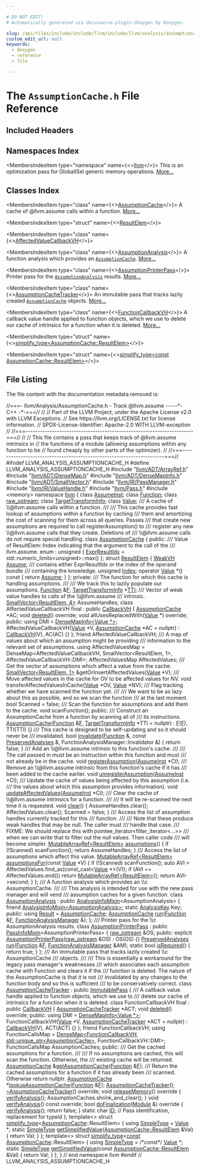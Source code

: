 ```yaml
---

# DO NOT EDIT!
# Automatically generated via docusaurus-plugin-doxygen by Doxygen.

slug: /api/files/include/include/llvm/include/llvm/analysis/assumptioncache-h
custom_edit_url: null
keywords:
  - doxygen
  - reference
  - file

---
```





# The `AssumptionCache.h` File Reference

<DoxygenPage pluginConfig={pluginConfig}>



## Included Headers

<IncludesList>
<IncludesListItem
  filePath="llvm/ADT/ArrayRef.h"
  permalink="/docs/api/files/include/include/llvm/include/llvm/adt/arrayref-h"
  isLocal="true" />
<IncludesListItem
  filePath="llvm/ADT/DenseMap.h"
  permalink="/docs/api/files/include/include/llvm/include/llvm/adt/densemap-h"
  isLocal="true" />
<IncludesListItem
  filePath="llvm/ADT/DenseMapInfo.h"
  permalink="/docs/api/files/include/include/llvm/include/llvm/adt/densemapinfo-h"
  isLocal="true" />
<IncludesListItem
  filePath="llvm/ADT/SmallVector.h"
  permalink="/docs/api/files/include/include/llvm/include/llvm/adt/smallvector-h"
  isLocal="true" />
<IncludesListItem
  filePath="llvm/IR/PassManager.h"
  permalink="/docs/api/files/include/include/llvm/include/llvm/ir/passmanager-h"
  isLocal="true" />
<IncludesListItem
  filePath="llvm/IR/ValueHandle.h"
  permalink="/docs/api/files/include/include/llvm/include/llvm/ir/valuehandle-h"
  isLocal="true" />
<IncludesListItem
  filePath="llvm/Pass.h"
  permalink="/docs/api/files/include/include/llvm/pass-h"
  isLocal="true" />
<IncludesListItem
  filePath="memory"
  permalink=""
  isLocal="false" />
</IncludesList>

## Namespaces Index

<MembersIndex>

<MembersIndexItem
  type="namespace"
  name={<><a href="/docs/api/namespaces/llvm">llvm</a></>}>
This is an optimization pass for GlobalISel generic memory operations. <a href="/docs/api/namespaces/llvm/#details">More...</a>
</MembersIndexItem>

</MembersIndex>

## Classes Index

<MembersIndex>

<MembersIndexItem
  type="class"
  name={<><a href="/docs/api/classes/llvm/assumptioncache">AssumptionCache</a></>}>
A cache of @llvm.assume calls within a function. <a href="/docs/api/classes/llvm/assumptioncache/#details">More...</a>
</MembersIndexItem>

<MembersIndexItem
  type="struct"
  name={<><a href="/docs/api/structs/llvm/assumptioncache/resultelem">ResultElem</a></>}>
</MembersIndexItem>

<MembersIndexItem
  type="class"
  name={<><a href="/docs/api/classes/llvm/assumptioncache/affectedvaluecallbackvh">AffectedValueCallbackVH</a></>}>
</MembersIndexItem>

<MembersIndexItem
  type="class"
  name={<><a href="/docs/api/classes/llvm/assumptionanalysis">AssumptionAnalysis</a></>}>
A function analysis which provides an <code><a href="/docs/api/classes/llvm/assumptioncache">AssumptionCache</a></code>. <a href="/docs/api/classes/llvm/assumptionanalysis/#details">More...</a>
</MembersIndexItem>

<MembersIndexItem
  type="class"
  name={<><a href="/docs/api/classes/llvm/assumptionprinterpass">AssumptionPrinterPass</a></>}>
Printer pass for the <code><a href="/docs/api/classes/llvm/assumptionanalysis">AssumptionAnalysis</a></code> results. <a href="/docs/api/classes/llvm/assumptionprinterpass/#details">More...</a>
</MembersIndexItem>

<MembersIndexItem
  type="class"
  name={<><a href="/docs/api/classes/llvm/assumptioncachetracker">AssumptionCacheTracker</a></>}>
An immutable pass that tracks lazily created <code><a href="/docs/api/classes/llvm/assumptioncache">AssumptionCache</a></code> objects. <a href="/docs/api/classes/llvm/assumptioncachetracker/#details">More...</a>
</MembersIndexItem>

<MembersIndexItem
  type="class"
  name={<><a href="/docs/api/classes/llvm/assumptioncachetracker/functioncallbackvh">FunctionCallbackVH</a></>}>
A callback value handle applied to function objects, which we use to delete our cache of intrinsics for a function when it is deleted. <a href="/docs/api/classes/llvm/assumptioncachetracker/functioncallbackvh/#details">More...</a>
</MembersIndexItem>

<MembersIndexItem
  type="struct"
  name={<><a href="/docs/api/structs/llvm/simplify-type-36d66ed5c94c5ed03b4a997c4f640f9a">simplify_type&lt;AssumptionCache::ResultElem&gt;</a></>}>
</MembersIndexItem>

<MembersIndexItem
  type="struct"
  name={<><a href="/docs/api/structs/llvm/simplify-type-702233feaed539db34b42d79d6e0acb5">simplify_type&lt;const AssumptionCache::ResultElem&gt;</a></>}>
</MembersIndexItem>

</MembersIndex>


## File Listing

The file content with the documentation metadata removed is:

<ProgramListing>

<Link id="l00001" /><CodeLine lineNumber="1"><Highlight kind="comment">//===- llvm/Analysis/AssumptionCache.h - Track @llvm.assume -----&#42;- C++ -&#42;-===//</Highlight><Highlight kind="normal"></Highlight></CodeLine>
<Link id="l00002" /><CodeLine lineNumber="2"><Highlight kind="normal"></Highlight><Highlight kind="comment">//</Highlight><Highlight kind="normal"></Highlight></CodeLine>
<Link id="l00003" /><CodeLine lineNumber="3"><Highlight kind="normal"></Highlight><Highlight kind="comment">// Part of the LLVM Project, under the Apache License v2.0 with LLVM Exceptions.</Highlight><Highlight kind="normal"></Highlight></CodeLine>
<Link id="l00004" /><CodeLine lineNumber="4"><Highlight kind="normal"></Highlight><Highlight kind="comment">// See https://llvm.org/LICENSE.txt for license information.</Highlight><Highlight kind="normal"></Highlight></CodeLine>
<Link id="l00005" /><CodeLine lineNumber="5"><Highlight kind="normal"></Highlight><Highlight kind="comment">// SPDX-License-Identifier: Apache-2.0 WITH LLVM-exception</Highlight><Highlight kind="normal"></Highlight></CodeLine>
<Link id="l00006" /><CodeLine lineNumber="6"><Highlight kind="normal"></Highlight><Highlight kind="comment">//</Highlight><Highlight kind="normal"></Highlight></CodeLine>
<Link id="l00007" /><CodeLine lineNumber="7"><Highlight kind="normal"></Highlight><Highlight kind="comment">//===----------------------------------------------------------------------===//</Highlight><Highlight kind="normal"></Highlight></CodeLine>
<Link id="l00008" /><CodeLine lineNumber="8"><Highlight kind="normal"></Highlight><Highlight kind="comment">//</Highlight><Highlight kind="normal"></Highlight></CodeLine>
<Link id="l00009" /><CodeLine lineNumber="9"><Highlight kind="normal"></Highlight><Highlight kind="comment">// This file contains a pass that keeps track of @llvm.assume intrinsics in</Highlight><Highlight kind="normal"></Highlight></CodeLine>
<Link id="l00010" /><CodeLine lineNumber="10"><Highlight kind="normal"></Highlight><Highlight kind="comment">// the functions of a module (allowing assumptions within any function to be</Highlight><Highlight kind="normal"></Highlight></CodeLine>
<Link id="l00011" /><CodeLine lineNumber="11"><Highlight kind="normal"></Highlight><Highlight kind="comment">// found cheaply by other parts of the optimizer).</Highlight><Highlight kind="normal"></Highlight></CodeLine>
<Link id="l00012" /><CodeLine lineNumber="12"><Highlight kind="normal"></Highlight><Highlight kind="comment">//</Highlight><Highlight kind="normal"></Highlight></CodeLine>
<Link id="l00013" /><CodeLine lineNumber="13"><Highlight kind="normal"></Highlight><Highlight kind="comment">//===----------------------------------------------------------------------===//</Highlight><Highlight kind="normal"></Highlight></CodeLine>
<Link id="l00014" /><CodeLine lineNumber="14"><Highlight kind="normal"></Highlight></CodeLine>
<Link id="l00015" /><CodeLine lineNumber="15"><Highlight kind="normal"></Highlight><Highlight kind="preprocessor">#ifndef LLVM&#95;ANALYSIS&#95;ASSUMPTIONCACHE&#95;H</Highlight><Highlight kind="normal"></Highlight></CodeLine>
<Link id="l00016" /><CodeLine lineNumber="16"><Highlight kind="normal"></Highlight><Highlight kind="preprocessor">#define LLVM&#95;ANALYSIS&#95;ASSUMPTIONCACHE&#95;H</Highlight><Highlight kind="normal"></Highlight></CodeLine>
<Link id="l00017" /><CodeLine lineNumber="17"><Highlight kind="normal"></Highlight></CodeLine>
<Link id="l00018" /><CodeLine lineNumber="18"><Highlight kind="normal"></Highlight><Highlight kind="preprocessor">#include &quot;<a href="/docs/api/files/include/include/llvm/include/llvm/adt/arrayref-h">llvm/ADT/ArrayRef.h</a>&quot;</Highlight><Highlight kind="normal"></Highlight></CodeLine>
<Link id="l00019" /><CodeLine lineNumber="19"><Highlight kind="normal"></Highlight><Highlight kind="preprocessor">#include &quot;<a href="/docs/api/files/include/include/llvm/include/llvm/adt/densemap-h">llvm/ADT/DenseMap.h</a>&quot;</Highlight><Highlight kind="normal"></Highlight></CodeLine>
<Link id="l00020" /><CodeLine lineNumber="20"><Highlight kind="normal"></Highlight><Highlight kind="preprocessor">#include &quot;<a href="/docs/api/files/include/include/llvm/include/llvm/adt/densemapinfo-h">llvm/ADT/DenseMapInfo.h</a>&quot;</Highlight><Highlight kind="normal"></Highlight></CodeLine>
<Link id="l00021" /><CodeLine lineNumber="21"><Highlight kind="normal"></Highlight><Highlight kind="preprocessor">#include &quot;<a href="/docs/api/files/include/include/llvm/include/llvm/adt/smallvector-h">llvm/ADT/SmallVector.h</a>&quot;</Highlight><Highlight kind="normal"></Highlight></CodeLine>
<Link id="l00022" /><CodeLine lineNumber="22"><Highlight kind="normal"></Highlight><Highlight kind="preprocessor">#include &quot;<a href="/docs/api/files/include/include/llvm/include/llvm/ir/passmanager-h">llvm/IR/PassManager.h</a>&quot;</Highlight><Highlight kind="normal"></Highlight></CodeLine>
<Link id="l00023" /><CodeLine lineNumber="23"><Highlight kind="normal"></Highlight><Highlight kind="preprocessor">#include &quot;<a href="/docs/api/files/include/include/llvm/include/llvm/ir/valuehandle-h">llvm/IR/ValueHandle.h</a>&quot;</Highlight><Highlight kind="normal"></Highlight></CodeLine>
<Link id="l00024" /><CodeLine lineNumber="24"><Highlight kind="normal"></Highlight><Highlight kind="preprocessor">#include &quot;<a href="/docs/api/files/include/include/llvm/pass-h">llvm/Pass.h</a>&quot;</Highlight><Highlight kind="normal"></Highlight></CodeLine>
<Link id="l00025" /><CodeLine lineNumber="25"><Highlight kind="normal"></Highlight><Highlight kind="preprocessor">#include &lt;memory&gt;</Highlight><Highlight kind="normal"></Highlight></CodeLine>
<Link id="l00026" /><CodeLine lineNumber="26"><Highlight kind="normal"></Highlight></CodeLine>
<Link id="l00027" /><CodeLine lineNumber="27"><Highlight kind="normal"></Highlight><Highlight kind="keyword">namespace </Highlight><Highlight kind="normal"><a href="/docs/api/namespaces/llvm">llvm</a> &#123;</Highlight></CodeLine>
<Link id="l00028" /><CodeLine lineNumber="28"><Highlight kind="normal"></Highlight></CodeLine>
<Link id="l00029" /><CodeLine lineNumber="29"><Highlight kind="normal"></Highlight><Highlight kind="keyword">class </Highlight><Highlight kind="normal"><a href="/docs/api/classes/llvm/assumeinst">AssumeInst</a>;</Highlight></CodeLine>
<Link id="l00030" /><CodeLine lineNumber="30"><Highlight kind="normal"></Highlight><Highlight kind="keyword">class </Highlight><Highlight kind="normal"><a href="/docs/api/classes/llvm/function">Function</a>;</Highlight></CodeLine>
<Link id="l00031" /><CodeLine lineNumber="31"><Highlight kind="normal"></Highlight><Highlight kind="keyword">class </Highlight><Highlight kind="normal"><a href="/docs/api/classes/llvm/raw-ostream">raw&#95;ostream</a>;</Highlight></CodeLine>
<Link id="l00032" /><CodeLine lineNumber="32"><Highlight kind="normal"></Highlight><Highlight kind="keyword">class </Highlight><Highlight kind="normal"><a href="/docs/api/classes/llvm/targettransforminfo">TargetTransformInfo</a>;</Highlight></CodeLine>
<Link id="l00033" /><CodeLine lineNumber="33"><Highlight kind="normal"></Highlight><Highlight kind="keyword">class </Highlight><Highlight kind="normal"><a href="/docs/api/classes/llvm/value">Value</a>;</Highlight></CodeLine>
<Link id="l00034" /><CodeLine lineNumber="34"><Highlight kind="normal"></Highlight><Highlight kind="comment"></Highlight></CodeLine>
<Link id="l00035" /><CodeLine lineNumber="35"><Highlight kind="comment">/// A cache of \\@llvm.assume calls within a function.</Highlight></CodeLine>
<Link id="l00036" /><CodeLine lineNumber="36"><Highlight kind="comment">///</Highlight></CodeLine>
<Link id="l00037" /><CodeLine lineNumber="37"><Highlight kind="comment">/// This cache provides fast lookup of assumptions within a function by caching</Highlight></CodeLine>
<Link id="l00038" /><CodeLine lineNumber="38"><Highlight kind="comment">/// them and amortizing the cost of scanning for them across all queries. Passes</Highlight></CodeLine>
<Link id="l00039" /><CodeLine lineNumber="39"><Highlight kind="comment">/// that create new assumptions are required to call registerAssumption() to</Highlight></CodeLine>
<Link id="l00040" /><CodeLine lineNumber="40"><Highlight kind="comment">/// register any new \\@llvm.assume calls that they create. Deletions of</Highlight></CodeLine>
<Link id="l00041" /><CodeLine lineNumber="41"><Highlight kind="comment">/// \\@llvm.assume calls do not require special handling.</Highlight><Highlight kind="normal"></Highlight></CodeLine>
<Link id="l00042" /><CodeLine lineNumber="42" lineLink="/docs/api/classes/llvm/assumptioncache"><Highlight kind="normal"></Highlight><Highlight kind="keyword">class </Highlight><Highlight kind="normal"><a href="/docs/api/classes/llvm/assumptioncache/#ab6a2d92539d4596ba55f6d953ec7c188">AssumptionCache</a> &#123;</Highlight></CodeLine>
<Link id="l00043" /><CodeLine lineNumber="43"><Highlight kind="normal"></Highlight><Highlight kind="keyword">public</Highlight><Highlight kind="normal">:</Highlight><Highlight kind="comment"></Highlight></CodeLine>
<Link id="l00044" /><CodeLine lineNumber="44"><Highlight kind="comment">  /// Value of ResultElem::Index indicating that the argument to the call of the</Highlight></CodeLine>
<Link id="l00045" /><CodeLine lineNumber="45"><Highlight kind="comment">  /// llvm.assume.</Highlight><Highlight kind="normal"></Highlight></CodeLine>
<Link id="l00046" /><CodeLine lineNumber="46" lineLink="/docs/api/classes/llvm/assumptioncache/#a05a03a071a8a55948ba0db3b5bf594baabe329e327a2448aff6bd087678df1c26"><Highlight kind="normal">  enum : </Highlight><Highlight kind="keywordtype">unsigned</Highlight><Highlight kind="normal"> &#123; <a href="/docs/api/classes/llvm/assumptioncache/#a05a03a071a8a55948ba0db3b5bf594baabe329e327a2448aff6bd087678df1c26">ExprResultIdx</a> = std::numeric&#95;limits&lt;unsigned&gt;::max() &#125;;</Highlight></CodeLine>
<Link id="l00047" /><CodeLine lineNumber="47"><Highlight kind="normal"></Highlight></CodeLine>
<Link id="l00048" /><CodeLine lineNumber="48" lineLink="/docs/api/structs/llvm/assumptioncache/resultelem"><Highlight kind="normal">  </Highlight><Highlight kind="keyword">struct </Highlight><Highlight kind="normal"><a href="/docs/api/structs/llvm/assumptioncache/resultelem">ResultElem</a> &#123;</Highlight></CodeLine>
<Link id="l00049" /><CodeLine lineNumber="49" lineLink="/docs/api/structs/llvm/assumptioncache/resultelem/#a14c11eb4c6cb72fc9922b742c71fe3b3"><Highlight kind="normal">    <a href="/docs/api/classes/llvm/weakvh">WeakVH</a> <a href="/docs/api/structs/llvm/assumptioncache/resultelem/#a14c11eb4c6cb72fc9922b742c71fe3b3">Assume</a>;</Highlight></CodeLine>
<Link id="l00050" /><CodeLine lineNumber="50"><Highlight kind="normal"></Highlight><Highlight kind="comment"></Highlight></CodeLine>
<Link id="l00051" /><CodeLine lineNumber="51"><Highlight kind="comment">    /// contains either ExprResultIdx or the index of the operand bundle</Highlight></CodeLine>
<Link id="l00052" /><CodeLine lineNumber="52"><Highlight kind="comment">    /// containing the knowledge.</Highlight><Highlight kind="normal"></Highlight></CodeLine>
<Link id="l00053" /><CodeLine lineNumber="53" lineLink="/docs/api/structs/llvm/assumptioncache/resultelem/#a0085dfe0ee247e594c95dbb6f768f235"><Highlight kind="normal">    </Highlight><Highlight kind="keywordtype">unsigned</Highlight><Highlight kind="normal"> <a href="/docs/api/structs/llvm/assumptioncache/resultelem/#a0085dfe0ee247e594c95dbb6f768f235">Index</a>;</Highlight></CodeLine>
<Link id="l00054" /><CodeLine lineNumber="54" lineLink="/docs/api/structs/llvm/assumptioncache/resultelem/#ac2dcf3a0d7f23cb97c77150dd58f0cea"><Highlight kind="normal">    </Highlight><Highlight kind="keyword">operator</Highlight><Highlight kind="normal"> <a href="/docs/api/classes/llvm/value">Value</a> &#42;() </Highlight><Highlight kind="keyword">const</Highlight><Highlight kind="normal"> &#123; </Highlight><Highlight kind="keywordflow">return</Highlight><Highlight kind="normal"> <a href="/docs/api/structs/llvm/assumptioncache/resultelem/#a14c11eb4c6cb72fc9922b742c71fe3b3">Assume</a>; &#125;</Highlight></CodeLine>
<Link id="l00055" /><CodeLine lineNumber="55"><Highlight kind="normal">  &#125;;</Highlight></CodeLine>
<Link id="l00056" /><CodeLine lineNumber="56"><Highlight kind="normal"></Highlight></CodeLine>
<Link id="l00057" /><CodeLine lineNumber="57"><Highlight kind="normal"></Highlight><Highlight kind="keyword">private</Highlight><Highlight kind="normal">:</Highlight><Highlight kind="comment"></Highlight></CodeLine>
<Link id="l00058" /><CodeLine lineNumber="58"><Highlight kind="comment">  /// The function for which this cache is handling assumptions.</Highlight></CodeLine>
<Link id="l00059" /><CodeLine lineNumber="59"><Highlight kind="comment">  ///</Highlight></CodeLine>
<Link id="l00060" /><CodeLine lineNumber="60"><Highlight kind="comment">  /// We track this to lazily populate our assumptions.</Highlight><Highlight kind="normal"></Highlight></CodeLine>
<Link id="l00061" /><CodeLine lineNumber="61"><Highlight kind="normal">  <a href="/docs/api/classes/llvm/function">Function</a> &amp;<a href="/docs/api/files/lib/lib/support/md5-cpp/#a96d73bbd7af15cb1fc38c3f4a3bd82e9">F</a>;</Highlight></CodeLine>
<Link id="l00062" /><CodeLine lineNumber="62"><Highlight kind="normal"></Highlight></CodeLine>
<Link id="l00063" /><CodeLine lineNumber="63"><Highlight kind="normal">  <a href="/docs/api/classes/llvm/targettransforminfo">TargetTransformInfo</a> &#42;<a href="/docs/api/namespaces/llvm/#aa0d69e81725c10fa5407f0bf34462068">TTI</a>;</Highlight></CodeLine>
<Link id="l00064" /><CodeLine lineNumber="64"><Highlight kind="normal"></Highlight><Highlight kind="comment"></Highlight></CodeLine>
<Link id="l00065" /><CodeLine lineNumber="65"><Highlight kind="comment">  /// Vector of weak value handles to calls of the \\@llvm.assume</Highlight></CodeLine>
<Link id="l00066" /><CodeLine lineNumber="66"><Highlight kind="comment">  /// intrinsic.</Highlight><Highlight kind="normal"></Highlight></CodeLine>
<Link id="l00067" /><CodeLine lineNumber="67"><Highlight kind="normal">  <a href="/docs/api/classes/llvm/smallvector">SmallVector&lt;ResultElem, 4&gt;</a> AssumeHandles;</Highlight></CodeLine>
<Link id="l00068" /><CodeLine lineNumber="68"><Highlight kind="normal"></Highlight></CodeLine>
<Link id="l00069" /><CodeLine lineNumber="69"><Highlight kind="normal">  </Highlight><Highlight kind="keyword">class </Highlight><Highlight kind="normal">AffectedValueCallbackVH final : </Highlight><Highlight kind="keyword">public</Highlight><Highlight kind="normal"> <a href="/docs/api/classes/llvm/callbackvh">CallbackVH</a> &#123;</Highlight></CodeLine>
<Link id="l00070" /><CodeLine lineNumber="70"><Highlight kind="normal">    <a href="/docs/api/classes/llvm/assumptioncache">AssumptionCache</a> &#42;AC;</Highlight></CodeLine>
<Link id="l00071" /><CodeLine lineNumber="71"><Highlight kind="normal"></Highlight></CodeLine>
<Link id="l00072" /><CodeLine lineNumber="72"><Highlight kind="normal">    </Highlight><Highlight kind="keywordtype">void</Highlight><Highlight kind="normal"> <a href="/docs/api/classes/llvm/callbackvh/#a93891950be05a0bae5743979913e13f3">deleted</a>() </Highlight><Highlight kind="keyword">override</Highlight><Highlight kind="normal">;</Highlight></CodeLine>
<Link id="l00073" /><CodeLine lineNumber="73"><Highlight kind="normal">    </Highlight><Highlight kind="keywordtype">void</Highlight><Highlight kind="normal"> allUsesReplacedWith(<a href="/docs/api/classes/llvm/value">Value</a> &#42;) </Highlight><Highlight kind="keyword">override</Highlight><Highlight kind="normal">;</Highlight></CodeLine>
<Link id="l00074" /><CodeLine lineNumber="74"><Highlight kind="normal"></Highlight></CodeLine>
<Link id="l00075" /><CodeLine lineNumber="75"><Highlight kind="normal">  </Highlight><Highlight kind="keyword">public</Highlight><Highlight kind="normal">:</Highlight></CodeLine>
<Link id="l00076" /><CodeLine lineNumber="76"><Highlight kind="normal">    </Highlight><Highlight kind="keyword">using </Highlight><Highlight kind="normal">DMI = <a href="/docs/api/structs/llvm/densemapinfo">DenseMapInfo&lt;Value &#42;&gt;</a>;</Highlight></CodeLine>
<Link id="l00077" /><CodeLine lineNumber="77"><Highlight kind="normal"></Highlight></CodeLine>
<Link id="l00078" /><CodeLine lineNumber="78"><Highlight kind="normal">    AffectedValueCallbackVH(<a href="/docs/api/classes/llvm/value">Value</a> &#42;V, <a href="/docs/api/classes/llvm/assumptioncache">AssumptionCache</a> &#42;AC = </Highlight><Highlight kind="keyword">nullptr</Highlight><Highlight kind="normal">)</Highlight></CodeLine>
<Link id="l00079" /><CodeLine lineNumber="79"><Highlight kind="normal">        : <a href="/docs/api/classes/llvm/callbackvh">CallbackVH</a>(V), AC(AC) &#123;&#125;</Highlight></CodeLine>
<Link id="l00080" /><CodeLine lineNumber="80"><Highlight kind="normal">  &#125;;</Highlight></CodeLine>
<Link id="l00081" /><CodeLine lineNumber="81"><Highlight kind="normal"></Highlight></CodeLine>
<Link id="l00082" /><CodeLine lineNumber="82"><Highlight kind="normal">  </Highlight><Highlight kind="keyword">friend</Highlight><Highlight kind="normal"> AffectedValueCallbackVH;</Highlight></CodeLine>
<Link id="l00083" /><CodeLine lineNumber="83"><Highlight kind="normal"></Highlight><Highlight kind="comment"></Highlight></CodeLine>
<Link id="l00084" /><CodeLine lineNumber="84"><Highlight kind="comment">  /// A map of values about which an assumption might be providing</Highlight></CodeLine>
<Link id="l00085" /><CodeLine lineNumber="85"><Highlight kind="comment">  /// information to the relevant set of assumptions.</Highlight><Highlight kind="normal"></Highlight></CodeLine>
<Link id="l00086" /><CodeLine lineNumber="86"><Highlight kind="normal">  </Highlight><Highlight kind="keyword">using </Highlight><Highlight kind="normal">AffectedValuesMap =</Highlight></CodeLine>
<Link id="l00087" /><CodeLine lineNumber="87"><Highlight kind="normal">      DenseMap&lt;AffectedValueCallbackVH, SmallVector&lt;ResultElem, 1&gt;,</Highlight></CodeLine>
<Link id="l00088" /><CodeLine lineNumber="88"><Highlight kind="normal">               AffectedValueCallbackVH::DMI&gt;;</Highlight></CodeLine>
<Link id="l00089" /><CodeLine lineNumber="89"><Highlight kind="normal">  AffectedValuesMap AffectedValues;</Highlight></CodeLine>
<Link id="l00090" /><CodeLine lineNumber="90"><Highlight kind="normal"></Highlight><Highlight kind="comment"></Highlight></CodeLine>
<Link id="l00091" /><CodeLine lineNumber="91"><Highlight kind="comment">  /// Get the vector of assumptions which affect a value from the cache.</Highlight><Highlight kind="normal"></Highlight></CodeLine>
<Link id="l00092" /><CodeLine lineNumber="92"><Highlight kind="normal">  <a href="/docs/api/namespaces/llvm/#a8fc529c79977cdd01e187986f960a07f">SmallVector&lt;ResultElem, 1&gt;</a> &amp;getOrInsertAffectedValues(<a href="/docs/api/namespaces/llvm/#a066e2a31a13d6520e52ae1944f194662">Value</a> &#42;V);</Highlight></CodeLine>
<Link id="l00093" /><CodeLine lineNumber="93"><Highlight kind="normal"></Highlight><Highlight kind="comment"></Highlight></CodeLine>
<Link id="l00094" /><CodeLine lineNumber="94"><Highlight kind="comment">  /// Move affected values in the cache for OV to be affected values for NV.</Highlight><Highlight kind="normal"></Highlight></CodeLine>
<Link id="l00095" /><CodeLine lineNumber="95"><Highlight kind="normal">  </Highlight><Highlight kind="keywordtype">void</Highlight><Highlight kind="normal"> transferAffectedValuesInCache(<a href="/docs/api/namespaces/llvm/#a066e2a31a13d6520e52ae1944f194662">Value</a> &#42;OV, <a href="/docs/api/namespaces/llvm/#a066e2a31a13d6520e52ae1944f194662">Value</a> &#42;NV);</Highlight></CodeLine>
<Link id="l00096" /><CodeLine lineNumber="96"><Highlight kind="normal"></Highlight><Highlight kind="comment"></Highlight></CodeLine>
<Link id="l00097" /><CodeLine lineNumber="97"><Highlight kind="comment">  /// Flag tracking whether we have scanned the function yet.</Highlight></CodeLine>
<Link id="l00098" /><CodeLine lineNumber="98"><Highlight kind="comment">  ///</Highlight></CodeLine>
<Link id="l00099" /><CodeLine lineNumber="99"><Highlight kind="comment">  /// We want to be as lazy about this as possible, and so we scan the function</Highlight></CodeLine>
<Link id="l00100" /><CodeLine lineNumber="100"><Highlight kind="comment">  /// at the last moment.</Highlight><Highlight kind="normal"></Highlight></CodeLine>
<Link id="l00101" /><CodeLine lineNumber="101"><Highlight kind="normal">  </Highlight><Highlight kind="keywordtype">bool</Highlight><Highlight kind="normal"> Scanned = </Highlight><Highlight kind="keyword">false</Highlight><Highlight kind="normal">;</Highlight></CodeLine>
<Link id="l00102" /><CodeLine lineNumber="102"><Highlight kind="normal"></Highlight><Highlight kind="comment"></Highlight></CodeLine>
<Link id="l00103" /><CodeLine lineNumber="103"><Highlight kind="comment">  /// Scan the function for assumptions and add them to the cache.</Highlight><Highlight kind="normal"></Highlight></CodeLine>
<Link id="l00104" /><CodeLine lineNumber="104"><Highlight kind="normal">  </Highlight><Highlight kind="keywordtype">void</Highlight><Highlight kind="normal"> scanFunction();</Highlight></CodeLine>
<Link id="l00105" /><CodeLine lineNumber="105"><Highlight kind="normal"></Highlight></CodeLine>
<Link id="l00106" /><CodeLine lineNumber="106"><Highlight kind="normal"></Highlight><Highlight kind="keyword">public</Highlight><Highlight kind="normal">:</Highlight><Highlight kind="comment"></Highlight></CodeLine>
<Link id="l00107" /><CodeLine lineNumber="107"><Highlight kind="comment">  /// Construct an AssumptionCache from a function by scanning all of</Highlight></CodeLine>
<Link id="l00108" /><CodeLine lineNumber="108"><Highlight kind="comment">  /// its instructions.</Highlight><Highlight kind="normal"></Highlight></CodeLine>
<Link id="l00109" /><CodeLine lineNumber="109" lineLink="/docs/api/classes/llvm/assumptioncache/#ab6a2d92539d4596ba55f6d953ec7c188"><Highlight kind="normal">  <a href="/docs/api/classes/llvm/assumptioncache/#ab6a2d92539d4596ba55f6d953ec7c188">AssumptionCache</a>(<a href="/docs/api/classes/llvm/function">Function</a> &amp;<a href="/docs/api/files/lib/lib/support/md5-cpp/#a96d73bbd7af15cb1fc38c3f4a3bd82e9">F</a>, <a href="/docs/api/classes/llvm/targettransforminfo">TargetTransformInfo</a> &#42;TTI = </Highlight><Highlight kind="keyword">nullptr</Highlight><Highlight kind="normal">)</Highlight></CodeLine>
<Link id="l00110" /><CodeLine lineNumber="110"><Highlight kind="normal">      : <a href="/docs/api/files/lib/lib/support/md5-cpp/#a96d73bbd7af15cb1fc38c3f4a3bd82e9">F</a>(<a href="/docs/api/files/lib/lib/support/md5-cpp/#a96d73bbd7af15cb1fc38c3f4a3bd82e9">F</a>), TTI(TTI) &#123;&#125;</Highlight></CodeLine>
<Link id="l00111" /><CodeLine lineNumber="111"><Highlight kind="normal"></Highlight><Highlight kind="comment"></Highlight></CodeLine>
<Link id="l00112" /><CodeLine lineNumber="112"><Highlight kind="comment">  /// This cache is designed to be self-updating and so it should never be</Highlight></CodeLine>
<Link id="l00113" /><CodeLine lineNumber="113"><Highlight kind="comment">  /// invalidated.</Highlight><Highlight kind="normal"></Highlight></CodeLine>
<Link id="l00114" /><CodeLine lineNumber="114" lineLink="/docs/api/classes/llvm/assumptioncache/#a4867ed1b6dfd356558bd881567602049"><Highlight kind="normal">  </Highlight><Highlight kind="keywordtype">bool</Highlight><Highlight kind="normal"> <a href="/docs/api/classes/llvm/assumptioncache/#a4867ed1b6dfd356558bd881567602049">invalidate</a>(<a href="/docs/api/classes/llvm/function">Function</a> &amp;, </Highlight><Highlight kind="keyword">const</Highlight><Highlight kind="normal"> <a href="/docs/api/classes/llvm/preservedanalyses">PreservedAnalyses</a> &amp;,</Highlight></CodeLine>
<Link id="l00115" /><CodeLine lineNumber="115"><Highlight kind="normal">                  FunctionAnalysisManager::Invalidator &amp;) &#123;</Highlight></CodeLine>
<Link id="l00116" /><CodeLine lineNumber="116"><Highlight kind="normal">    </Highlight><Highlight kind="keywordflow">return</Highlight><Highlight kind="normal"> </Highlight><Highlight kind="keyword">false</Highlight><Highlight kind="normal">;</Highlight></CodeLine>
<Link id="l00117" /><CodeLine lineNumber="117"><Highlight kind="normal">  &#125;</Highlight></CodeLine>
<Link id="l00118" /><CodeLine lineNumber="118"><Highlight kind="normal"></Highlight><Highlight kind="comment"></Highlight></CodeLine>
<Link id="l00119" /><CodeLine lineNumber="119"><Highlight kind="comment">  /// Add an \\@llvm.assume intrinsic to this function&#39;s cache.</Highlight></CodeLine>
<Link id="l00120" /><CodeLine lineNumber="120"><Highlight kind="comment">  ///</Highlight></CodeLine>
<Link id="l00121" /><CodeLine lineNumber="121"><Highlight kind="comment">  /// The call passed in must be an instruction within this function and must</Highlight></CodeLine>
<Link id="l00122" /><CodeLine lineNumber="122"><Highlight kind="comment">  /// not already be in the cache.</Highlight><Highlight kind="normal"></Highlight></CodeLine>
<Link id="l00123" /><CodeLine lineNumber="123"><Highlight kind="normal">  </Highlight><Highlight kind="keywordtype">void</Highlight><Highlight kind="normal"> <a href="/docs/api/classes/llvm/assumptioncache/#a23187618f079555e127ba0e7b4581530">registerAssumption</a>(<a href="/docs/api/classes/llvm/assumeinst">AssumeInst</a> &#42;CI);</Highlight></CodeLine>
<Link id="l00124" /><CodeLine lineNumber="124"><Highlight kind="normal"></Highlight><Highlight kind="comment"></Highlight></CodeLine>
<Link id="l00125" /><CodeLine lineNumber="125"><Highlight kind="comment">  /// Remove an \\@llvm.assume intrinsic from this function&#39;s cache if it has</Highlight></CodeLine>
<Link id="l00126" /><CodeLine lineNumber="126"><Highlight kind="comment">  /// been added to the cache earlier.</Highlight><Highlight kind="normal"></Highlight></CodeLine>
<Link id="l00127" /><CodeLine lineNumber="127"><Highlight kind="normal">  </Highlight><Highlight kind="keywordtype">void</Highlight><Highlight kind="normal"> <a href="/docs/api/classes/llvm/assumptioncache/#a8137607e298da393c72cfcffb2edc352">unregisterAssumption</a>(<a href="/docs/api/classes/llvm/assumeinst">AssumeInst</a> &#42;CI);</Highlight></CodeLine>
<Link id="l00128" /><CodeLine lineNumber="128"><Highlight kind="normal"></Highlight><Highlight kind="comment"></Highlight></CodeLine>
<Link id="l00129" /><CodeLine lineNumber="129"><Highlight kind="comment">  /// Update the cache of values being affected by this assumption (i.e.</Highlight></CodeLine>
<Link id="l00130" /><CodeLine lineNumber="130"><Highlight kind="comment">  /// the values about which this assumption provides information).</Highlight><Highlight kind="normal"></Highlight></CodeLine>
<Link id="l00131" /><CodeLine lineNumber="131"><Highlight kind="normal">  </Highlight><Highlight kind="keywordtype">void</Highlight><Highlight kind="normal"> <a href="/docs/api/classes/llvm/assumptioncache/#a5fa8956db34e5076680cfd8398d090dc">updateAffectedValues</a>(<a href="/docs/api/classes/llvm/assumeinst">AssumeInst</a> &#42;CI);</Highlight></CodeLine>
<Link id="l00132" /><CodeLine lineNumber="132"><Highlight kind="normal"></Highlight><Highlight kind="comment"></Highlight></CodeLine>
<Link id="l00133" /><CodeLine lineNumber="133"><Highlight kind="comment">  /// Clear the cache of \\@llvm.assume intrinsics for a function.</Highlight></CodeLine>
<Link id="l00134" /><CodeLine lineNumber="134"><Highlight kind="comment">  ///</Highlight></CodeLine>
<Link id="l00135" /><CodeLine lineNumber="135"><Highlight kind="comment">  /// It will be re-scanned the next time it is requested.</Highlight><Highlight kind="normal"></Highlight></CodeLine>
<Link id="l00136" /><CodeLine lineNumber="136" lineLink="/docs/api/classes/llvm/assumptioncache/#a2f5aab0e9687dd8250c8fa49d4de1b1b"><Highlight kind="normal">  </Highlight><Highlight kind="keywordtype">void</Highlight><Highlight kind="normal"> <a href="/docs/api/classes/llvm/assumptioncache/#a2f5aab0e9687dd8250c8fa49d4de1b1b">clear</a>() &#123;</Highlight></CodeLine>
<Link id="l00137" /><CodeLine lineNumber="137"><Highlight kind="normal">    AssumeHandles.clear();</Highlight></CodeLine>
<Link id="l00138" /><CodeLine lineNumber="138"><Highlight kind="normal">    AffectedValues.clear();</Highlight></CodeLine>
<Link id="l00139" /><CodeLine lineNumber="139"><Highlight kind="normal">    Scanned = </Highlight><Highlight kind="keyword">false</Highlight><Highlight kind="normal">;</Highlight></CodeLine>
<Link id="l00140" /><CodeLine lineNumber="140"><Highlight kind="normal">  &#125;</Highlight></CodeLine>
<Link id="l00141" /><CodeLine lineNumber="141"><Highlight kind="normal"></Highlight><Highlight kind="comment"></Highlight></CodeLine>
<Link id="l00142" /><CodeLine lineNumber="142"><Highlight kind="comment">  /// Access the list of assumption handles currently tracked for this</Highlight></CodeLine>
<Link id="l00143" /><CodeLine lineNumber="143"><Highlight kind="comment">  /// function.</Highlight></CodeLine>
<Link id="l00144" /><CodeLine lineNumber="144"><Highlight kind="comment">  ///</Highlight></CodeLine>
<Link id="l00145" /><CodeLine lineNumber="145"><Highlight kind="comment">  /// Note that these produce weak handles that may be null. The caller must</Highlight></CodeLine>
<Link id="l00146" /><CodeLine lineNumber="146"><Highlight kind="comment">  /// handle that case.</Highlight></CodeLine>
<Link id="l00147" /><CodeLine lineNumber="147"><Highlight kind="comment">  /// FIXME: We should replace this with pointee&#95;iterator&lt;filter&#95;iterator&lt;...&gt;&gt;</Highlight></CodeLine>
<Link id="l00148" /><CodeLine lineNumber="148"><Highlight kind="comment">  /// when we can write that to filter out the null values. Then caller code</Highlight></CodeLine>
<Link id="l00149" /><CodeLine lineNumber="149"><Highlight kind="comment">  /// will become simpler.</Highlight><Highlight kind="normal"></Highlight></CodeLine>
<Link id="l00150" /><CodeLine lineNumber="150" lineLink="/docs/api/classes/llvm/assumptioncache/#a6bc4a01d7ae02545172aaee110d4a01c"><Highlight kind="normal">  <a href="/docs/api/classes/llvm/mutablearrayref">MutableArrayRef&lt;ResultElem&gt;</a> <a href="/docs/api/classes/llvm/assumptioncache/#a6bc4a01d7ae02545172aaee110d4a01c">assumptions</a>() &#123;</Highlight></CodeLine>
<Link id="l00151" /><CodeLine lineNumber="151"><Highlight kind="normal">    </Highlight><Highlight kind="keywordflow">if</Highlight><Highlight kind="normal"> (!Scanned)</Highlight></CodeLine>
<Link id="l00152" /><CodeLine lineNumber="152"><Highlight kind="normal">      scanFunction();</Highlight></CodeLine>
<Link id="l00153" /><CodeLine lineNumber="153"><Highlight kind="normal">    </Highlight><Highlight kind="keywordflow">return</Highlight><Highlight kind="normal"> AssumeHandles;</Highlight></CodeLine>
<Link id="l00154" /><CodeLine lineNumber="154"><Highlight kind="normal">  &#125;</Highlight></CodeLine>
<Link id="l00155" /><CodeLine lineNumber="155"><Highlight kind="normal"></Highlight><Highlight kind="comment"></Highlight></CodeLine>
<Link id="l00156" /><CodeLine lineNumber="156"><Highlight kind="comment">  /// Access the list of assumptions which affect this value.</Highlight><Highlight kind="normal"></Highlight></CodeLine>
<Link id="l00157" /><CodeLine lineNumber="157" lineLink="/docs/api/classes/llvm/assumptioncache/#ab711f68db26cb29c8332ac93c0bebed1"><Highlight kind="normal">  <a href="/docs/api/classes/llvm/mutablearrayref">MutableArrayRef&lt;ResultElem&gt;</a> <a href="/docs/api/classes/llvm/assumptioncache/#ab711f68db26cb29c8332ac93c0bebed1">assumptionsFor</a>(</Highlight><Highlight kind="keyword">const</Highlight><Highlight kind="normal"> <a href="/docs/api/classes/llvm/value">Value</a> &#42;V) &#123;</Highlight></CodeLine>
<Link id="l00158" /><CodeLine lineNumber="158"><Highlight kind="normal">    </Highlight><Highlight kind="keywordflow">if</Highlight><Highlight kind="normal"> (!Scanned)</Highlight></CodeLine>
<Link id="l00159" /><CodeLine lineNumber="159"><Highlight kind="normal">      scanFunction();</Highlight></CodeLine>
<Link id="l00160" /><CodeLine lineNumber="160"><Highlight kind="normal"></Highlight></CodeLine>
<Link id="l00161" /><CodeLine lineNumber="161"><Highlight kind="normal">    </Highlight><Highlight kind="keyword">auto</Highlight><Highlight kind="normal"> AVI = AffectedValues.find&#95;as(</Highlight><Highlight kind="keyword">const&#95;cast&lt;</Highlight><Highlight kind="normal"><a href="/docs/api/classes/llvm/value">Value</a> &#42;</Highlight><Highlight kind="keyword">&gt;</Highlight><Highlight kind="normal">(V));</Highlight></CodeLine>
<Link id="l00162" /><CodeLine lineNumber="162"><Highlight kind="normal">    </Highlight><Highlight kind="keywordflow">if</Highlight><Highlight kind="normal"> (AVI == AffectedValues.end())</Highlight></CodeLine>
<Link id="l00163" /><CodeLine lineNumber="163"><Highlight kind="normal">      </Highlight><Highlight kind="keywordflow">return</Highlight><Highlight kind="normal"> <a href="/docs/api/namespaces/llvm/#a99416758c13252bef45320a6ba6aa09c">MutableArrayRef&lt;ResultElem&gt;</a>();</Highlight></CodeLine>
<Link id="l00164" /><CodeLine lineNumber="164"><Highlight kind="normal"></Highlight></CodeLine>
<Link id="l00165" /><CodeLine lineNumber="165"><Highlight kind="normal">    </Highlight><Highlight kind="keywordflow">return</Highlight><Highlight kind="normal"> AVI-&gt;second;</Highlight></CodeLine>
<Link id="l00166" /><CodeLine lineNumber="166"><Highlight kind="normal">  &#125;</Highlight></CodeLine>
<Link id="l00167" /><CodeLine lineNumber="167"><Highlight kind="normal">&#125;;</Highlight></CodeLine>
<Link id="l00168" /><CodeLine lineNumber="168"><Highlight kind="normal"></Highlight><Highlight kind="comment"></Highlight></CodeLine>
<Link id="l00169" /><CodeLine lineNumber="169"><Highlight kind="comment">/// A function analysis which provides an \\c AssumptionCache.</Highlight></CodeLine>
<Link id="l00170" /><CodeLine lineNumber="170"><Highlight kind="comment">///</Highlight></CodeLine>
<Link id="l00171" /><CodeLine lineNumber="171"><Highlight kind="comment">/// This analysis is intended for use with the new pass manager and will vend</Highlight></CodeLine>
<Link id="l00172" /><CodeLine lineNumber="172"><Highlight kind="comment">/// assumption caches for a given function.</Highlight><Highlight kind="normal"></Highlight></CodeLine>
<Link id="l00173" /><CodeLine lineNumber="173" lineLink="/docs/api/classes/llvm/assumptionanalysis"><Highlight kind="normal"></Highlight><Highlight kind="keyword">class </Highlight><Highlight kind="normal"><a href="/docs/api/classes/llvm/assumptionanalysis">AssumptionAnalysis</a> : </Highlight><Highlight kind="keyword">public</Highlight><Highlight kind="normal"> <a href="/docs/api/structs/llvm/analysisinfomixin">AnalysisInfoMixin</a>&lt;AssumptionAnalysis&gt; &#123;</Highlight></CodeLine>
<Link id="l00174" /><CodeLine lineNumber="174"><Highlight kind="normal">  </Highlight><Highlight kind="keyword">friend</Highlight><Highlight kind="normal"> <a href="/docs/api/structs/llvm/analysisinfomixin">AnalysisInfoMixin&lt;AssumptionAnalysis&gt;</a>;</Highlight></CodeLine>
<Link id="l00175" /><CodeLine lineNumber="175"><Highlight kind="normal"></Highlight></CodeLine>
<Link id="l00176" /><CodeLine lineNumber="176"><Highlight kind="normal">  </Highlight><Highlight kind="keyword">static</Highlight><Highlight kind="normal"> <a href="/docs/api/structs/llvm/analysiskey">AnalysisKey</a> Key;</Highlight></CodeLine>
<Link id="l00177" /><CodeLine lineNumber="177"><Highlight kind="normal"></Highlight></CodeLine>
<Link id="l00178" /><CodeLine lineNumber="178"><Highlight kind="normal"></Highlight><Highlight kind="keyword">public</Highlight><Highlight kind="normal">:</Highlight></CodeLine>
<Link id="l00179" /><CodeLine lineNumber="179" lineLink="/docs/api/classes/llvm/assumptionanalysis/#a98f04bfd4fd5778b01448da3321ccc87"><Highlight kind="normal">  </Highlight><Highlight kind="keyword">using </Highlight><Highlight kind="normal"><a href="/docs/api/classes/llvm/assumptionanalysis/#a98f04bfd4fd5778b01448da3321ccc87">Result</a> = <a href="/docs/api/classes/llvm/assumptioncache">AssumptionCache</a>;</Highlight></CodeLine>
<Link id="l00180" /><CodeLine lineNumber="180"><Highlight kind="normal"></Highlight></CodeLine>
<Link id="l00181" /><CodeLine lineNumber="181"><Highlight kind="normal">  <a href="/docs/api/classes/llvm/assumptioncache">AssumptionCache</a> <a href="/docs/api/classes/llvm/assumptionanalysis/#aeb8f2cc893c02d3d5a926b69bab89185">run</a>(<a href="/docs/api/classes/llvm/function">Function</a> &amp;<a href="/docs/api/files/lib/lib/support/md5-cpp/#a96d73bbd7af15cb1fc38c3f4a3bd82e9">F</a>, <a href="/docs/api/namespaces/llvm/#adce09a5a0de0e3177eb00e932734af2f">FunctionAnalysisManager</a> &amp;);</Highlight></CodeLine>
<Link id="l00182" /><CodeLine lineNumber="182"><Highlight kind="normal">&#125;;</Highlight></CodeLine>
<Link id="l00183" /><CodeLine lineNumber="183"><Highlight kind="normal"></Highlight><Highlight kind="comment"></Highlight></CodeLine>
<Link id="l00184" /><CodeLine lineNumber="184"><Highlight kind="comment">/// Printer pass for the \\c AssumptionAnalysis results.</Highlight><Highlight kind="normal"></Highlight></CodeLine>
<Link id="l00185" /><CodeLine lineNumber="185" lineLink="/docs/api/classes/llvm/assumptionprinterpass"><Highlight kind="normal"></Highlight><Highlight kind="keyword">class </Highlight><Highlight kind="normal"><a href="/docs/api/classes/llvm/assumptionprinterpass/#a19b8427ef9a7452c66f254df2859fd2f">AssumptionPrinterPass</a> : </Highlight><Highlight kind="keyword">public</Highlight><Highlight kind="normal"> <a href="/docs/api/structs/llvm/passinfomixin">PassInfoMixin</a>&lt;AssumptionPrinterPass&gt; &#123;</Highlight></CodeLine>
<Link id="l00186" /><CodeLine lineNumber="186"><Highlight kind="normal">  <a href="/docs/api/classes/llvm/raw-ostream">raw&#95;ostream</a> &amp;OS;</Highlight></CodeLine>
<Link id="l00187" /><CodeLine lineNumber="187"><Highlight kind="normal"></Highlight></CodeLine>
<Link id="l00188" /><CodeLine lineNumber="188"><Highlight kind="normal"></Highlight><Highlight kind="keyword">public</Highlight><Highlight kind="normal">:</Highlight></CodeLine>
<Link id="l00189" /><CodeLine lineNumber="189" lineLink="/docs/api/classes/llvm/assumptionprinterpass/#a19b8427ef9a7452c66f254df2859fd2f"><Highlight kind="normal">  </Highlight><Highlight kind="keyword">explicit</Highlight><Highlight kind="normal"> <a href="/docs/api/classes/llvm/assumptionprinterpass/#a19b8427ef9a7452c66f254df2859fd2f">AssumptionPrinterPass</a>(<a href="/docs/api/classes/llvm/raw-ostream">raw&#95;ostream</a> &amp;OS) : OS(OS) &#123;&#125;</Highlight></CodeLine>
<Link id="l00190" /><CodeLine lineNumber="190"><Highlight kind="normal"></Highlight></CodeLine>
<Link id="l00191" /><CodeLine lineNumber="191"><Highlight kind="normal">  <a href="/docs/api/classes/llvm/preservedanalyses">PreservedAnalyses</a> <a href="/docs/api/classes/llvm/assumptionprinterpass/#a140e7194c82dc0eda75b3602736a0b83">run</a>(<a href="/docs/api/classes/llvm/function">Function</a> &amp;<a href="/docs/api/files/lib/lib/support/md5-cpp/#a96d73bbd7af15cb1fc38c3f4a3bd82e9">F</a>, <a href="/docs/api/namespaces/llvm/#adce09a5a0de0e3177eb00e932734af2f">FunctionAnalysisManager</a> &amp;AM);</Highlight></CodeLine>
<Link id="l00192" /><CodeLine lineNumber="192"><Highlight kind="normal"></Highlight></CodeLine>
<Link id="l00193" /><CodeLine lineNumber="193" lineLink="/docs/api/classes/llvm/assumptionprinterpass/#a37bc7a312c7cbc4df49640d19c7f00fd"><Highlight kind="normal">  </Highlight><Highlight kind="keyword">static</Highlight><Highlight kind="normal"> </Highlight><Highlight kind="keywordtype">bool</Highlight><Highlight kind="normal"> <a href="/docs/api/classes/llvm/assumptionprinterpass/#a37bc7a312c7cbc4df49640d19c7f00fd">isRequired</a>() &#123; </Highlight><Highlight kind="keywordflow">return</Highlight><Highlight kind="normal"> </Highlight><Highlight kind="keyword">true</Highlight><Highlight kind="normal">; &#125;</Highlight></CodeLine>
<Link id="l00194" /><CodeLine lineNumber="194"><Highlight kind="normal">&#125;;</Highlight></CodeLine>
<Link id="l00195" /><CodeLine lineNumber="195"><Highlight kind="normal"></Highlight><Highlight kind="comment"></Highlight></CodeLine>
<Link id="l00196" /><CodeLine lineNumber="196"><Highlight kind="comment">/// An immutable pass that tracks lazily created \\c AssumptionCache</Highlight></CodeLine>
<Link id="l00197" /><CodeLine lineNumber="197"><Highlight kind="comment">/// objects.</Highlight></CodeLine>
<Link id="l00198" /><CodeLine lineNumber="198"><Highlight kind="comment">///</Highlight></CodeLine>
<Link id="l00199" /><CodeLine lineNumber="199"><Highlight kind="comment">/// This is essentially a workaround for the legacy pass manager&#39;s weaknesses</Highlight></CodeLine>
<Link id="l00200" /><CodeLine lineNumber="200"><Highlight kind="comment">/// which associates each assumption cache with Function and clears it if the</Highlight></CodeLine>
<Link id="l00201" /><CodeLine lineNumber="201"><Highlight kind="comment">/// function is deleted. The nature of the AssumptionCache is that it is not</Highlight></CodeLine>
<Link id="l00202" /><CodeLine lineNumber="202"><Highlight kind="comment">/// invalidated by any changes to the function body and so this is sufficient</Highlight></CodeLine>
<Link id="l00203" /><CodeLine lineNumber="203"><Highlight kind="comment">/// to be conservatively correct.</Highlight><Highlight kind="normal"></Highlight></CodeLine>
<Link id="l00204" /><CodeLine lineNumber="204" lineLink="/docs/api/classes/llvm/assumptioncachetracker"><Highlight kind="normal"></Highlight><Highlight kind="keyword">class </Highlight><Highlight kind="normal"><a href="/docs/api/classes/llvm/assumptioncachetracker/#af6f2b5ca7e621ccfdda6462a700f2865">AssumptionCacheTracker</a> : </Highlight><Highlight kind="keyword">public</Highlight><Highlight kind="normal"> <a href="/docs/api/classes/llvm/immutablepass/#a4d664099280bb09275254d64c329d25d">ImmutablePass</a> &#123;</Highlight><Highlight kind="comment"></Highlight></CodeLine>
<Link id="l00205" /><CodeLine lineNumber="205"><Highlight kind="comment">  /// A callback value handle applied to function objects, which we use to</Highlight></CodeLine>
<Link id="l00206" /><CodeLine lineNumber="206"><Highlight kind="comment">  /// delete our cache of intrinsics for a function when it is deleted.</Highlight><Highlight kind="normal"></Highlight></CodeLine>
<Link id="l00207" /><CodeLine lineNumber="207"><Highlight kind="normal">  </Highlight><Highlight kind="keyword">class </Highlight><Highlight kind="normal">FunctionCallbackVH final : </Highlight><Highlight kind="keyword">public</Highlight><Highlight kind="normal"> <a href="/docs/api/classes/llvm/callbackvh">CallbackVH</a> &#123;</Highlight></CodeLine>
<Link id="l00208" /><CodeLine lineNumber="208"><Highlight kind="normal">    <a href="/docs/api/classes/llvm/assumptioncachetracker/#af6f2b5ca7e621ccfdda6462a700f2865">AssumptionCacheTracker</a> &#42;ACT;</Highlight></CodeLine>
<Link id="l00209" /><CodeLine lineNumber="209"><Highlight kind="normal"></Highlight></CodeLine>
<Link id="l00210" /><CodeLine lineNumber="210"><Highlight kind="normal">    </Highlight><Highlight kind="keywordtype">void</Highlight><Highlight kind="normal"> <a href="/docs/api/classes/llvm/callbackvh/#a93891950be05a0bae5743979913e13f3">deleted</a>() </Highlight><Highlight kind="keyword">override</Highlight><Highlight kind="normal">;</Highlight></CodeLine>
<Link id="l00211" /><CodeLine lineNumber="211"><Highlight kind="normal"></Highlight></CodeLine>
<Link id="l00212" /><CodeLine lineNumber="212"><Highlight kind="normal">  </Highlight><Highlight kind="keyword">public</Highlight><Highlight kind="normal">:</Highlight></CodeLine>
<Link id="l00213" /><CodeLine lineNumber="213"><Highlight kind="normal">    </Highlight><Highlight kind="keyword">using </Highlight><Highlight kind="normal">DMI = <a href="/docs/api/structs/llvm/densemapinfo">DenseMapInfo&lt;Value &#42;&gt;</a>;</Highlight></CodeLine>
<Link id="l00214" /><CodeLine lineNumber="214"><Highlight kind="normal"></Highlight></CodeLine>
<Link id="l00215" /><CodeLine lineNumber="215"><Highlight kind="normal">    FunctionCallbackVH(<a href="/docs/api/classes/llvm/value">Value</a> &#42;V, <a href="/docs/api/classes/llvm/assumptioncachetracker/#af6f2b5ca7e621ccfdda6462a700f2865">AssumptionCacheTracker</a> &#42;ACT = </Highlight><Highlight kind="keyword">nullptr</Highlight><Highlight kind="normal">)</Highlight></CodeLine>
<Link id="l00216" /><CodeLine lineNumber="216"><Highlight kind="normal">        : <a href="/docs/api/classes/llvm/callbackvh/#a8b64e4dd7471ef330b74ec0d5f112e29">CallbackVH</a>(V), ACT(ACT) &#123;&#125;</Highlight></CodeLine>
<Link id="l00217" /><CodeLine lineNumber="217"><Highlight kind="normal">  &#125;;</Highlight></CodeLine>
<Link id="l00218" /><CodeLine lineNumber="218"><Highlight kind="normal"></Highlight></CodeLine>
<Link id="l00219" /><CodeLine lineNumber="219"><Highlight kind="normal">  </Highlight><Highlight kind="keyword">friend</Highlight><Highlight kind="normal"> FunctionCallbackVH;</Highlight></CodeLine>
<Link id="l00220" /><CodeLine lineNumber="220"><Highlight kind="normal"></Highlight></CodeLine>
<Link id="l00221" /><CodeLine lineNumber="221"><Highlight kind="normal">  </Highlight><Highlight kind="keyword">using </Highlight><Highlight kind="normal">FunctionCallsMap =</Highlight></CodeLine>
<Link id="l00222" /><CodeLine lineNumber="222"><Highlight kind="normal">      <a href="/docs/api/classes/llvm/densemap">DenseMap&lt;FunctionCallbackVH, std::unique&#95;ptr&lt;AssumptionCache&gt;</a>,</Highlight></CodeLine>
<Link id="l00223" /><CodeLine lineNumber="223"><Highlight kind="normal">               FunctionCallbackVH::DMI&gt;;</Highlight></CodeLine>
<Link id="l00224" /><CodeLine lineNumber="224"><Highlight kind="normal"></Highlight></CodeLine>
<Link id="l00225" /><CodeLine lineNumber="225"><Highlight kind="normal">  FunctionCallsMap AssumptionCaches;</Highlight></CodeLine>
<Link id="l00226" /><CodeLine lineNumber="226"><Highlight kind="normal"></Highlight></CodeLine>
<Link id="l00227" /><CodeLine lineNumber="227"><Highlight kind="normal"></Highlight><Highlight kind="keyword">public</Highlight><Highlight kind="normal">:</Highlight><Highlight kind="comment"></Highlight></CodeLine>
<Link id="l00228" /><CodeLine lineNumber="228"><Highlight kind="comment">  /// Get the cached assumptions for a function.</Highlight></CodeLine>
<Link id="l00229" /><CodeLine lineNumber="229"><Highlight kind="comment">  ///</Highlight></CodeLine>
<Link id="l00230" /><CodeLine lineNumber="230"><Highlight kind="comment">  /// If no assumptions are cached, this will scan the function. Otherwise, the</Highlight></CodeLine>
<Link id="l00231" /><CodeLine lineNumber="231"><Highlight kind="comment">  /// existing cache will be returned.</Highlight><Highlight kind="normal"></Highlight></CodeLine>
<Link id="l00232" /><CodeLine lineNumber="232"><Highlight kind="normal">  <a href="/docs/api/classes/llvm/assumptioncache">AssumptionCache</a> &amp;<a href="/docs/api/classes/llvm/assumptioncachetracker/#af0c9a679eca493aa32aa7002bf4a50a3">getAssumptionCache</a>(<a href="/docs/api/classes/llvm/function">Function</a> &amp;<a href="/docs/api/files/lib/lib/support/md5-cpp/#a96d73bbd7af15cb1fc38c3f4a3bd82e9">F</a>);</Highlight></CodeLine>
<Link id="l00233" /><CodeLine lineNumber="233"><Highlight kind="normal"></Highlight><Highlight kind="comment"></Highlight></CodeLine>
<Link id="l00234" /><CodeLine lineNumber="234"><Highlight kind="comment">  /// Return the cached assumptions for a function if it has already been</Highlight></CodeLine>
<Link id="l00235" /><CodeLine lineNumber="235"><Highlight kind="comment">  /// scanned. Otherwise return nullptr.</Highlight><Highlight kind="normal"></Highlight></CodeLine>
<Link id="l00236" /><CodeLine lineNumber="236"><Highlight kind="normal">  <a href="/docs/api/classes/llvm/assumptioncache">AssumptionCache</a> &#42;<a href="/docs/api/classes/llvm/assumptioncachetracker/#abd654dc0290a0d3844b2ccba7cc1508d">lookupAssumptionCache</a>(<a href="/docs/api/classes/llvm/function">Function</a> &amp;<a href="/docs/api/files/lib/lib/support/md5-cpp/#a96d73bbd7af15cb1fc38c3f4a3bd82e9">F</a>);</Highlight></CodeLine>
<Link id="l00237" /><CodeLine lineNumber="237"><Highlight kind="normal"></Highlight></CodeLine>
<Link id="l00238" /><CodeLine lineNumber="238"><Highlight kind="normal">  <a href="/docs/api/classes/llvm/assumptioncachetracker/#af6f2b5ca7e621ccfdda6462a700f2865">AssumptionCacheTracker</a>();</Highlight></CodeLine>
<Link id="l00239" /><CodeLine lineNumber="239" lineLink="/docs/api/classes/llvm/assumptioncachetracker/#aa1b4420ba3bc6a74bc74f540448e1948"><Highlight kind="normal">  <a href="/docs/api/classes/llvm/assumptioncachetracker/#aa1b4420ba3bc6a74bc74f540448e1948">~AssumptionCacheTracker</a>() </Highlight><Highlight kind="keyword">override</Highlight><Highlight kind="normal">;</Highlight></CodeLine>
<Link id="l00240" /><CodeLine lineNumber="240"><Highlight kind="normal"></Highlight></CodeLine>
<Link id="l00241" /><CodeLine lineNumber="241" lineLink="/docs/api/classes/llvm/assumptioncachetracker/#ad973f1c4fb65d9b52fdebb60d80bd226"><Highlight kind="normal">  </Highlight><Highlight kind="keywordtype">void</Highlight><Highlight kind="normal"> <a href="/docs/api/classes/llvm/assumptioncachetracker/#ad973f1c4fb65d9b52fdebb60d80bd226">releaseMemory</a>()</Highlight><Highlight kind="keyword"> override </Highlight><Highlight kind="normal">&#123;</Highlight></CodeLine>
<Link id="l00242" /><CodeLine lineNumber="242"><Highlight kind="normal">    <a href="/docs/api/classes/llvm/assumptioncachetracker/#af0133d1b9ef17413abc75877deb27b9e">verifyAnalysis</a>();</Highlight></CodeLine>
<Link id="l00243" /><CodeLine lineNumber="243"><Highlight kind="normal">    AssumptionCaches.shrink&#95;and&#95;clear();</Highlight></CodeLine>
<Link id="l00244" /><CodeLine lineNumber="244"><Highlight kind="normal">  &#125;</Highlight></CodeLine>
<Link id="l00245" /><CodeLine lineNumber="245"><Highlight kind="normal"></Highlight></CodeLine>
<Link id="l00246" /><CodeLine lineNumber="246"><Highlight kind="normal">  </Highlight><Highlight kind="keywordtype">void</Highlight><Highlight kind="normal"> <a href="/docs/api/classes/llvm/assumptioncachetracker/#af0133d1b9ef17413abc75877deb27b9e">verifyAnalysis</a>() </Highlight><Highlight kind="keyword">const override</Highlight><Highlight kind="normal">;</Highlight></CodeLine>
<Link id="l00247" /><CodeLine lineNumber="247"><Highlight kind="normal"></Highlight></CodeLine>
<Link id="l00248" /><CodeLine lineNumber="248" lineLink="/docs/api/classes/llvm/assumptioncachetracker/#a4c920340359504bfc27e2b56143c55de"><Highlight kind="normal">  </Highlight><Highlight kind="keywordtype">bool</Highlight><Highlight kind="normal"> <a href="/docs/api/classes/llvm/assumptioncachetracker/#a4c920340359504bfc27e2b56143c55de">doFinalization</a>(<a href="/docs/api/classes/llvm/module">Module</a> &amp;)</Highlight><Highlight kind="keyword"> override </Highlight><Highlight kind="normal">&#123;</Highlight></CodeLine>
<Link id="l00249" /><CodeLine lineNumber="249"><Highlight kind="normal">    <a href="/docs/api/classes/llvm/assumptioncachetracker/#af0133d1b9ef17413abc75877deb27b9e">verifyAnalysis</a>();</Highlight></CodeLine>
<Link id="l00250" /><CodeLine lineNumber="250"><Highlight kind="normal">    </Highlight><Highlight kind="keywordflow">return</Highlight><Highlight kind="normal"> </Highlight><Highlight kind="keyword">false</Highlight><Highlight kind="normal">;</Highlight></CodeLine>
<Link id="l00251" /><CodeLine lineNumber="251"><Highlight kind="normal">  &#125;</Highlight></CodeLine>
<Link id="l00252" /><CodeLine lineNumber="252"><Highlight kind="normal"></Highlight></CodeLine>
<Link id="l00253" /><CodeLine lineNumber="253" lineLink="/docs/api/classes/llvm/assumptioncachetracker/#ae86c91e7673309f42a36a6c35f362a85"><Highlight kind="normal">  </Highlight><Highlight kind="keyword">static</Highlight><Highlight kind="normal"> </Highlight><Highlight kind="keywordtype">char</Highlight><Highlight kind="normal"> <a href="/docs/api/classes/llvm/assumptioncachetracker/#ae86c91e7673309f42a36a6c35f362a85">ID</a>; </Highlight><Highlight kind="comment">// Pass identification, replacement for typeid</Highlight><Highlight kind="normal"></Highlight></CodeLine>
<Link id="l00254" /><CodeLine lineNumber="254"><Highlight kind="normal">&#125;;</Highlight></CodeLine>
<Link id="l00255" /><CodeLine lineNumber="255"><Highlight kind="normal"></Highlight></CodeLine>
<Link id="l00256" /><CodeLine lineNumber="256" lineLink="/docs/api/structs/llvm/simplify-type-36d66ed5c94c5ed03b4a997c4f640f9a"><Highlight kind="normal"></Highlight><Highlight kind="keyword">template</Highlight><Highlight kind="normal">&lt;&gt; </Highlight><Highlight kind="keyword">struct </Highlight><Highlight kind="normal"><a href="/docs/api/structs/llvm/simplify-type">simplify&#95;type</a>&lt;<a href="/docs/api/classes/llvm/assumptioncache">AssumptionCache</a>::ResultElem&gt; &#123;</Highlight></CodeLine>
<Link id="l00257" /><CodeLine lineNumber="257" lineLink="/docs/api/structs/llvm/simplify-type-36d66ed5c94c5ed03b4a997c4f640f9a/#a0f2178b181ef950b8b0cf729488de4d8"><Highlight kind="normal">  </Highlight><Highlight kind="keyword">using </Highlight><Highlight kind="normal"><a href="/docs/api/structs/llvm/simplify-type-36d66ed5c94c5ed03b4a997c4f640f9a/#a0f2178b181ef950b8b0cf729488de4d8">SimpleType</a> = <a href="/docs/api/classes/llvm/value">Value</a> &#42;;</Highlight></CodeLine>
<Link id="l00258" /><CodeLine lineNumber="258"><Highlight kind="normal"></Highlight></CodeLine>
<Link id="l00259" /><CodeLine lineNumber="259" lineLink="/docs/api/structs/llvm/simplify-type-36d66ed5c94c5ed03b4a997c4f640f9a/#a073351880733d8049a64de67d28f175c"><Highlight kind="normal">  </Highlight><Highlight kind="keyword">static</Highlight><Highlight kind="normal"> <a href="/docs/api/structs/llvm/simplify-type-36d66ed5c94c5ed03b4a997c4f640f9a/#a0f2178b181ef950b8b0cf729488de4d8">SimpleType</a> <a href="/docs/api/structs/llvm/simplify-type-36d66ed5c94c5ed03b4a997c4f640f9a/#a073351880733d8049a64de67d28f175c">getSimplifiedValue</a>(<a href="/docs/api/structs/llvm/assumptioncache/resultelem">AssumptionCache::ResultElem</a> &amp;Val) &#123;</Highlight></CodeLine>
<Link id="l00260" /><CodeLine lineNumber="260"><Highlight kind="normal">    </Highlight><Highlight kind="keywordflow">return</Highlight><Highlight kind="normal"> Val;</Highlight></CodeLine>
<Link id="l00261" /><CodeLine lineNumber="261"><Highlight kind="normal">  &#125;</Highlight></CodeLine>
<Link id="l00262" /><CodeLine lineNumber="262"><Highlight kind="normal">&#125;;</Highlight></CodeLine>
<Link id="l00263" /><CodeLine lineNumber="263" lineLink="/docs/api/structs/llvm/simplify-type-702233feaed539db34b42d79d6e0acb5"><Highlight kind="normal"></Highlight><Highlight kind="keyword">template</Highlight><Highlight kind="normal">&lt;&gt; </Highlight><Highlight kind="keyword">struct </Highlight><Highlight kind="normal"><a href="/docs/api/structs/llvm/simplify-type">simplify&#95;type</a>&lt;<a href="/docs/api/files/lib/lib/target/lib/target/aarch64/aarch64promoteconstant-cpp/#a90f8350fecae261c25be85d38b451bff">const</a> <a href="/docs/api/classes/llvm/assumptioncache">AssumptionCache</a>::ResultElem&gt; &#123;</Highlight></CodeLine>
<Link id="l00264" /><CodeLine lineNumber="264" lineLink="/docs/api/structs/llvm/simplify-type-702233feaed539db34b42d79d6e0acb5/#a87cfb614135b635bba583f69931e64c9"><Highlight kind="normal">  </Highlight><Highlight kind="keyword">using </Highlight><Highlight kind="normal"><a href="/docs/api/structs/llvm/simplify-type-702233feaed539db34b42d79d6e0acb5/#a87cfb614135b635bba583f69931e64c9">SimpleType</a> = </Highlight><Highlight kind="comment">/&#42;const&#42;/</Highlight><Highlight kind="normal"> <a href="/docs/api/classes/llvm/value">Value</a> &#42;;</Highlight></CodeLine>
<Link id="l00265" /><CodeLine lineNumber="265"><Highlight kind="normal"></Highlight></CodeLine>
<Link id="l00266" /><CodeLine lineNumber="266" lineLink="/docs/api/structs/llvm/simplify-type-702233feaed539db34b42d79d6e0acb5/#ab09252e94fd7b59286a490424e01fedd"><Highlight kind="normal">  </Highlight><Highlight kind="keyword">static</Highlight><Highlight kind="normal"> <a href="/docs/api/structs/llvm/simplify-type-702233feaed539db34b42d79d6e0acb5/#a87cfb614135b635bba583f69931e64c9">SimpleType</a> <a href="/docs/api/structs/llvm/simplify-type-702233feaed539db34b42d79d6e0acb5/#ab09252e94fd7b59286a490424e01fedd">getSimplifiedValue</a>(</Highlight><Highlight kind="keyword">const</Highlight><Highlight kind="normal"> <a href="/docs/api/structs/llvm/assumptioncache/resultelem">AssumptionCache::ResultElem</a> &amp;Val) &#123;</Highlight></CodeLine>
<Link id="l00267" /><CodeLine lineNumber="267"><Highlight kind="normal">    </Highlight><Highlight kind="keywordflow">return</Highlight><Highlight kind="normal"> Val;</Highlight></CodeLine>
<Link id="l00268" /><CodeLine lineNumber="268"><Highlight kind="normal">  &#125;</Highlight></CodeLine>
<Link id="l00269" /><CodeLine lineNumber="269"><Highlight kind="normal">&#125;;</Highlight></CodeLine>
<Link id="l00270" /><CodeLine lineNumber="270"><Highlight kind="normal"></Highlight></CodeLine>
<Link id="l00271" /><CodeLine lineNumber="271"><Highlight kind="normal">&#125; </Highlight><Highlight kind="comment">// end namespace llvm</Highlight><Highlight kind="normal"></Highlight></CodeLine>
<Link id="l00272" /><CodeLine lineNumber="272"><Highlight kind="normal"></Highlight></CodeLine>
<Link id="l00273" /><CodeLine lineNumber="273"><Highlight kind="normal"></Highlight><Highlight kind="preprocessor">#endif </Highlight><Highlight kind="comment">// LLVM&#95;ANALYSIS&#95;ASSUMPTIONCACHE&#95;H</Highlight><Highlight kind="normal"></Highlight></CodeLine>

</ProgramListing>


</DoxygenPage>
